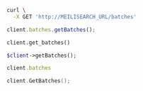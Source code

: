 <CodeGroup>

```bash cURL
curl \
  -X GET 'http://MEILISEARCH_URL/batches'
```

```javascript JS
client.batches.getBatches();
```

```python Python
client.get_batches()
```

```php PHP
$client->getBatches();
```

```ruby Ruby
client.batches
```

```go Go
client.GetBatches();
```
</CodeGroup>